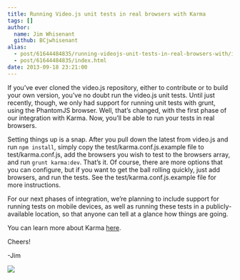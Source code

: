 ```yaml
---
title: Running Video.js unit tests in real browsers with Karma
tags: []
author:
  name: Jim Whisenant
  github: BCjwhisenant
alias:
  - post/61644484835/running-videojs-unit-tests-in-real-browsers-with/index.html
  - post/61644484835/index.html
date: 2013-09-18 23:21:00
---
```


If you’ve ever cloned the video.js repository, either to contribute or to build your own version, you’ve no doubt run the video.js unit tests. Until just recently, though, we only had support for running unit tests with grunt, using the PhantomJS browser. Well, that’s changed, with the first phase of our integration with Karma. Now, you’ll be able to run your tests in real browsers.

Setting things up is a snap. After you pull down the latest from video.js and run `npm install`, simply copy the test/karma.conf.js.example file to test/karma.conf.js, add the browsers you wish to test to the browsers array, and run `grunt karma:dev`. That’s it. Of course, there are more options that you can configure, but if you want to get the ball rolling quickly, just add browsers, and run the tests. See the test/karma.conf.js.example file for more instructions.

For our next phases of integration, we’re planning to include support for running tests on mobile devices, as well as running these tests in a publicly-available location, so that anyone can tell at a glance how things are going.

You can learn more about Karma [here](https://npmjs.org/package/karma).

Cheers!

-Jim

![](https://feeds.feedburner.com/~r/video-js/~4/Iv1mc-5p_Og)

